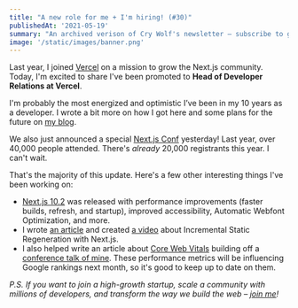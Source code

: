 ```yaml
---
title: "A new role for me + I'm hiring! (#30)"
publishedAt: '2021-05-19'
summary: "An archived verison of Cry Wolf's newsletter – subscribe to get early access."
image: '/static/images/banner.png'
---
```


Last year, I joined [Vercel](https://vercel.com) on a mission to grow the Next.js community. Today, I'm excited to share I've been promoted to **Head of Developer Relations at Vercel**.

I'm probably the most energized and optimistic I’ve been in my 10 years as a developer. I wrote a bit more on how I got here and some plans for the future on [my blog](/blog/head-of-devrel).

We also just announced a special [Next.js Conf](http://nextjs.org/conf) yesterday! Last year, over 40,000 people attended. There's _already_ 20,000 registrants this year. I can't wait.

That's the majority of this update. Here's a few other interesting things I've been working on:

- [Next.js 10.2](https://nextjs.org/blog/next-10-2) was released with performance improvements (faster builds, refresh, and startup), improved accessibility, Automatic Webfont Optimization, and more.
- I wrote [an article](https://www.smashingmagazine.com/2021/04/incremental-static-regeneration-nextjs/) and created [a video](https://www.youtube.com/watch?v=nrfuN_Hyd3Y) about Incremental Static Regeneration with Next.js.
- I also helped write an article about [Core Web Vitals](https://vercel.com/blog/core-web-vitals) building off a [conference talk of mine](https://www.youtube.com/watch?v=9SVe7TigqVg). These performance metrics will be influencing Google rankings next month, so it's good to keep up to date on them.

_P.S. If you want to join a high-growth startup, scale a community with millions of developers, and transform the way we build the web – [join me](https://vercel.com/careers)!_
